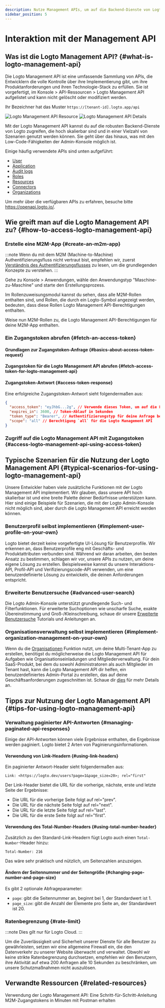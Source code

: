 ```yaml
---
description: Nutze Management APIs, um auf die Backend-Dienste von Logto zuzugreifen und dein CIAM-System mit Benutzerverwaltung, Kontoeinstellungen, Identitätsüberprüfung und Multi-Tenant-Architektur zu skalieren.
sidebar_position: 5
---
```



# Interaktion mit der Management API

## Was ist die Logto Management API? \{#what-is-logto-management-api}

Die Logto Management API ist eine umfassende Sammlung von APIs, die Entwicklern die volle Kontrolle über ihre Implementierung gibt, um ihre Produktanforderungen und ihren Technologie-Stack zu erfüllen. Sie ist vorgefertigt, im <CloudLink to="/api-resources">Konsole > API-Ressourcen > Logto Management API</CloudLink> aufgelistet und kann nicht gelöscht oder modifiziert werden.

Ihr Bezeichner hat das Muster `https://[tenant-id].logto.app/api`

<img alt="Logto Management API Resource" src="/img/assets/logto-management-api-resource.webp" />

<img alt="Logto Management API Details" src="/img/assets/logto-management-api-details.webp" />

Mit der Logto Management API kannst du auf die robusten Backend-Dienste von Logto zugreifen, die hoch skalierbar sind und in einer Vielzahl von Szenarien genutzt werden können. Sie geht über das hinaus, was mit den Low-Code-Fähigkeiten der Admin-Konsole möglich ist.

Einige häufig verwendete APIs sind unten aufgeführt:

- [User](https://openapi.logto.io/operation/operation-getuser)
- [Application](https://openapi.logto.io/operation/operation-listapplications)
- [Audit logs](https://openapi.logto.io/operation/operation-listlogs)
- [Roles](https://openapi.logto.io/operation/operation-listroles)
- [Resources](https://openapi.logto.io/operation/operation-listresources)
- [Connectors](https://openapi.logto.io/operation/operation-listconnectors)
- [Organizations](https://openapi.logto.io/operation/operation-listorganizations)

Um mehr über die verfügbaren APIs zu erfahren, besuche bitte https://openapi.logto.io/.

## Wie greift man auf die Logto Management API zu? \{#how-to-access-logto-management-api}

### Erstelle eine M2M-App \{#create-an-m2m-app}

:::note
Wenn du mit dem M2M (Machine-to-Machine) Authentifizierungsfluss nicht vertraut bist, empfehlen wir, zuerst [Verständnis des Authentifizierungsflusses](/integrate-logto/integrate-logto-into-your-application/understand-authentication-flow/#machine-to-machine-authentication-flow) zu lesen, um die grundlegenden Konzepte zu verstehen.
:::

Gehe zu <CloudLink to="/applications">Konsole > Anwendungen</CloudLink>, wähle den Anwendungstyp "Maschine-zu-Maschine" und starte den Erstellungsprozess.

<M2mRoleAssignment />

Im Rollenzuweisungsmodul kannst du sehen, dass alle M2M-Rollen enthalten sind, und Rollen, die durch ein Logto-Symbol angezeigt werden, bedeuten, dass diese Rollen Logto Management API-Berechtigungen enthalten.

Weise nun M2M-Rollen zu, die Logto Management API-Berechtigungen für deine M2M-App enthalten.

### Ein Zugangstoken abrufen \{#fetch-an-access-token}

#### Grundlagen zur Zugangstoken-Anfrage \{#basics-about-access-token-request}

<BasicsAboutAccessTokenRequest />

#### Zugangstoken für die Logto Management API abrufen \{#fetch-access-token-for-logto-management-api}

<FetchAccessTokenForLogtoManagementApi />

#### Zugangstoken-Antwort \{#access-token-response}

Eine erfolgreiche Zugangstoken-Antwort sieht folgendermaßen aus:

```json
{
  "access_token": "eyJhbG...2g", // Verwende dieses Token, um auf die Logto Management API zuzugreifen
  "expires_in": 3600, // Token-Ablauf in Sekunden
  "token_type": "Bearer", // Authentifizierungstyp für deine Anfrage bei Verwendung des Zugangstokens
  "scope": "all" // Berechtigung `all` für die Logto Management API
}
```

<M2mAccessTokenNote />

### Zugriff auf die Logto Management API mit Zugangstoken \{#access-logto-management-api-using-access-token}

<AccessTokenUsage />

<AccessLogtoManagementApiUsingAccessToken />

## Typische Szenarien für die Nutzung der Logto Management API \{#typical-scenarios-for-using-logto-management-api}

Unsere Entwickler haben viele zusätzliche Funktionen mit der Logto Management API implementiert. Wir glauben, dass unsere API hoch skalierbar ist und eine breite Palette deiner Bedürfnisse unterstützen kann. Hier sind einige Beispiele für Szenarien, die mit der Logto Admin-Konsole nicht möglich sind, aber durch die Logto Management API erreicht werden können.

### Benutzerprofil selbst implementieren \{#implement-user-profile-on-your-own}

Logto bietet derzeit keine vorgefertigte UI-Lösung für Benutzerprofile. Wir erkennen an, dass Benutzerprofile eng mit Geschäfts- und Produktattributen verbunden sind. Während wir daran arbeiten, den besten Ansatz zu bestimmen, schlagen wir vor, unsere APIs zu nutzen, um deine eigene Lösung zu erstellen. Beispielsweise kannst du unsere Interaktions-API, Profil-API und Verifizierungscode-API verwenden, um eine benutzerdefinierte Lösung zu entwickeln, die deinen Anforderungen entspricht.

### Erweiterte Benutzersuche \{#advanced-user-search}

Die Logto Admin-Konsole unterstützt grundlegende Such- und Filterfunktionen. Für erweiterte Suchoptionen wie unscharfe Suche, exakte Übereinstimmung und Groß-/Kleinschreibung, schaue dir unsere [Erweiterte Benutzersuche](/user-management/advanced-user-search) Tutorials und Anleitungen an.

### Organisationsverwaltung selbst implementieren \{#implement-organization-management-on-your-own}

Wenn du die [Organisationen](/organizations) Funktion nutzt, um deine Multi-Tenant-App zu erstellen, benötigst du möglicherweise die Logto Management API für Aufgaben wie Organisationseinladungen und Mitgliederverwaltung. Für dein SaaS-Produkt, bei dem du sowohl Administratoren als auch Mitglieder im Tenant hast, kann die Logto Management API dir helfen, ein benutzerdefiniertes Admin-Portal zu erstellen, das auf deine Geschäftsanforderungen zugeschnitten ist. Schaue dir [dies](/end-user-flows/organization-experience/) für mehr Details an.

## Tipps zur Nutzung der Logto Management API \{#tips-for-using-logto-management-api}

### Verwaltung paginierter API-Antworten \{#managing-paginated-api-responses}

Einige der API-Antworten können viele Ergebnisse enthalten, die Ergebnisse werden paginiert. Logto bietet 2 Arten von Paginierungsinformationen.

#### Verwendung von Link-Headern \{#using-link-headers}

Ein paginierter Antwort-Header sieht folgendermaßen aus:

```
Link: <https://logto.dev/users?page=1&page_size=20>; rel="first"
```

Der Link-Header bietet die URL für die vorherige, nächste, erste und letzte Seite der Ergebnisse:

- Die URL für die vorherige Seite folgt auf rel="prev".
- Die URL für die nächste Seite folgt auf rel="next".
- Die URL für die letzte Seite folgt auf rel="last".
- Die URL für die erste Seite folgt auf rel="first".

#### Verwendung des Total-Number-Headers \{#using-total-number-header}

Zusätzlich zu den Standard-Link-Headern fügt Logto auch einen `Total-Number`-Header hinzu:

```
Total-Number: 216
```

Das wäre sehr praktisch und nützlich, um Seitenzahlen anzuzeigen.

#### Ändern der Seitennummer und der Seitengröße \{#changing-page-number-and-page-size}

Es gibt 2 optionale Abfrageparameter:

- `page`: gibt die Seitennummer an, beginnt bei 1, der Standardwert ist 1.
- `page_size`: gibt die Anzahl der Elemente pro Seite an, der Standardwert ist 20.

### Ratenbegrenzung \{#rate-limit}

:::note
Dies gilt nur für Logto Cloud.
:::

Um die Zuverlässigkeit und Sicherheit unserer Dienste für alle Benutzer zu gewährleisten, setzen wir eine allgemeine Firewall ein, die den Datenverkehr zu unserer Website überwacht und verwaltet. Obwohl wir keine strikte Ratenbegrenzung durchsetzen, empfehlen wir den Benutzern, ihre Aktivität auf etwa 200 Anfragen alle 10 Sekunden zu beschränken, um unsere Schutzmaßnahmen nicht auszulösen.

## Verwandte Ressourcen \{#related-resources}

<Url href="https://blog.logto.io/management-api">
  Verwendung der Logto Management API: Eine Schritt-für-Schritt-Anleitung
</Url>

<Url href="https://blog.logto.io/use-postman-to-obtain-m2m-access-token">
  M2M-Zugangstokens in Minuten mit Postman erhalten
</Url>
